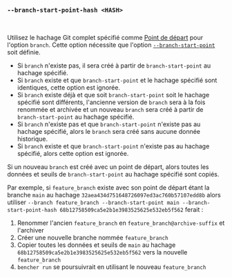 ### `--branch-start-point-hash <HASH>`

<br />

Utilisez le hachage Git complet spécifié comme [Point de départ][start point] pour l'option `branch`.
Cette option nécessite que l'option [`--branch-start-point`][branch start point] soit définie.

- Si `branch` n'existe pas, il sera créé à partir de `branch-start-point` au hachage spécifié.
- Si `branch` existe et que `branch-start-point` et le hachage spécifié sont identiques, cette option est ignorée.
- Si `branch` existe déjà et que soit `branch-start-point` soit le hachage spécifié sont différents,
  l'ancienne version de `branch` sera à la fois renommée et archivée
  et un nouveau `branch` sera créé à partir de `branch-start-point` au hachage spécifié.
- Si `branch` n'existe pas et que `branch-start-point` n'existe pas au hachage spécifié,
  alors le `branch` sera créé sans aucune donnée historique.
- Si `branch` existe et que `branch-start-point` n'existe pas au hachage spécifié,
  alors cette option est ignorée.

Si un nouveau `branch` est créé avec un point de départ,
alors toutes les données et seuils de `branch-start-point` au hachage spécifié sont copiés.

Par exemple, si `feature_branch` existe avec son point de départ étant la branche `main`
au hachage `32aea434d751648726097ed3ac760b57107edd8b`
alors utiliser `--branch feature_branch --branch-start-point main --branch-start-point-hash 68b12758509ca5e2b1e3983525625e532eb5f562` ferait :

1. Renommer l'ancien `feature_branch` en `feature_branch@archive-suffix` et l'archiver
2. Créer une nouvelle branche nommée `feature_branch`
3. Copier toutes les données et seuils de `main` au hachage `68b12758509ca5e2b1e3983525625e532eb5f562` vers la nouvelle `feature_branch`
4. `bencher run` se poursuivrait en utilisant le nouveau `feature_branch`

[start point]: /fr/docs/explanation/benchmarking/#start-point

[branch start point]: #--branch-start-point-branch